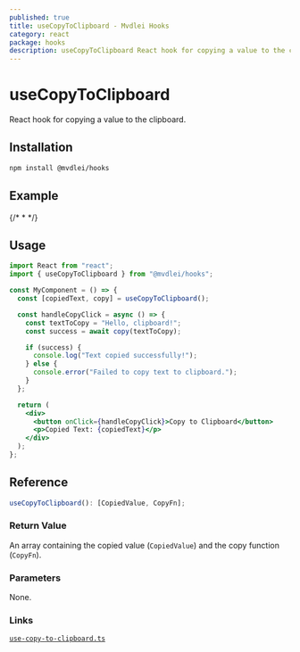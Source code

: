 ```yaml
---
published: true
title: useCopyToClipboard - Mvdlei Hooks
category: react
package: hooks
description: useCopyToClipboard React hook for copying a value to the clipboard.
---
```


# useCopyToClipboard

React hook for copying a value to the clipboard.

## Installation

```bash
npm install @mvdlei/hooks
```

## Example

{/* *<UseClipboardExample /> */}

## Usage

```jsx
import React from "react";
import { useCopyToClipboard } from "@mvdlei/hooks";

const MyComponent = () => {
  const [copiedText, copy] = useCopyToClipboard();

  const handleCopyClick = async () => {
    const textToCopy = "Hello, clipboard!";
    const success = await copy(textToCopy);

    if (success) {
      console.log("Text copied successfully!");
    } else {
      console.error("Failed to copy text to clipboard.");
    }
  };

  return (
    <div>
      <button onClick={handleCopyClick}>Copy to Clipboard</button>
      <p>Copied Text: {copiedText}</p>
    </div>
  );
};
```

## Reference

```ts
useCopyToClipboard(): [CopiedValue, CopyFn];
```

### Return Value

An array containing the copied value (`CopiedValue`) and the copy function (`CopyFn`).

### Parameters

None.

### Links

[`use-copy-to-clipboard.ts`](https://github.com/m10rten/suite/tree/main/packages/hooks/src/use-copy-to-clipboard.ts)
